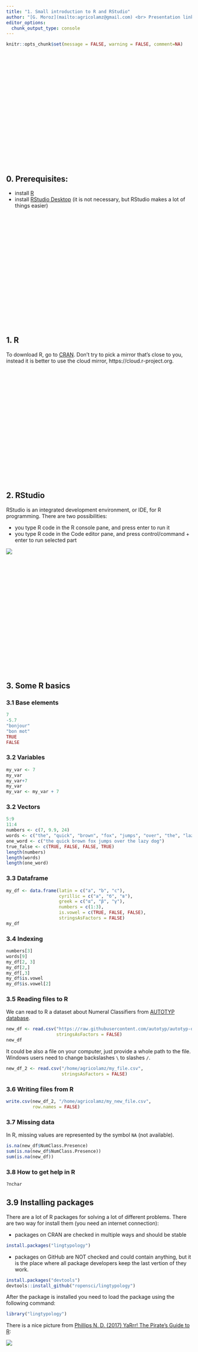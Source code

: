 ```yaml
---
title: "1. Small introduction to R and RStudio"
author: "[G. Moroz](mailto:agricolamz@gmail.com) <br> Presentation link: goo.gl/HdS466"
editor_options: 
  chunk_output_type: console
---
```


```r
knitr::opts_chunk$set(message = FALSE, warning = FALSE, comment=NA)
```

<style>
.parallax {
    /* The image used */
    background-image: url("logo.png");

    /* Set a specific height */
    min-height: 300px; 

    /* Create the parallax scrolling effect */
    background-attachment: fixed;
    background-position: center;
    background-repeat: no-repeat;
    background-size: auto;
}
</style>
<div class="parallax"></div>

## 0. Prerequisites:

* install [R](https://cran.r-project.org/)
* install [RStudio Desktop](http://www.rstudio.com/download) (it is not necessary, but RStudio makes a lot of things easier)

<div class="parallax"></div>

## 1. R
To download R, go to [CRAN](https://cran.r-project.org/). Don’t try to pick a mirror that’s close to you, instead it is better to use the cloud mirror, https://cloud.r-project.org.

<div class="parallax"></div>

## 2. RStudio
RStudio is an integrated development environment, or IDE, for R programming. There are two possibilities:

* you type R code in the R console pane, and press enter to run it
* you type R code in the Code editor pane, and press control/command + enter to run selected part

![](https://raw.githubusercontent.com/agricolamz/2018_lingtypology_course_Paris/master/rstudio.png)

<div class="parallax"></div>

## 3. Some R basics
### 3.1 Base elements
```r
7
-5.7
"bonjour"
"bon mot"
TRUE
FALSE
```
### 3.2 Variables
```r
my_var <- 7
my_var
my_var+7
my_var
my_var <- my_var + 7
```

### 3.2 Vectors
```r
5:9
11:4
numbers <- c(7, 9.9, 24)
words <- c("the", "quick", "brown", "fox", "jumps", "over", "the", "lazy", "dog")
one_word <- c("the quick brown fox jumps over the lazy dog")
true_false <- c(TRUE, FALSE, FALSE, TRUE)
length(numbers)
length(words)
length(one_word)
```

### 3.3 Dataframe
```r
my_df <- data.frame(latin = c("a", "b", "c"),
                    cyrillic = c("а", "б", "в"),
                    greek = c("α", "β", "γ"),
                    numbers = c(1:3),
                    is.vowel = c(TRUE, FALSE, FALSE),
                    stringsAsFactors = FALSE)
my_df
```

### 3.4 Indexing
```r
numbers[3]
words[9]
my_df[2, 3]
my_df[2,]
my_df[,3]
my_df$is.vowel
my_df$is.vowel[2]
```

### 3.5 Reading files to R
We can read to R a dataset about Numeral Classifiers from [AUTOTYP database](https://github.com/autotyp/autotyp-data).
```r
new_df <- read.csv("https://raw.githubusercontent.com/autotyp/autotyp-data/master/data/Numeral_classifiers.csv",
                   stringsAsFactors = FALSE)
new_df
```

It could be also a file on your computer, just provide a whole path to the file. Windows users need to change backslashes `\` to slashes `/`.

```r
new_df_2 <- read.csv("/home/agricolamz/my_file.csv",
                     stringsAsFactors = FALSE)
```

### 3.6 Writing files from R
```r
write.csv(new_df_2, "/home/agricolamz/my_new_file.csv",
          row.names = FALSE)
```

### 3.7 Missing data
In R, missing values are represented by the symbol `NA` (not available).

```r
is.na(new_df$NumClass.Presence)
sum(is.na(new_df$NumClass.Presence))
sum(is.na(new_df))
```

### 3.8 How to get help in R
```r
?nchar
```

## 3.9 Installing packages
There are a lot of R packages for solving a lot of different problems. There are two way for install them (you need an internet connection):

* packages on CRAN are checked in multiple ways and should be stable

```r
install.packages("lingtypology")
```

* packages on GitHub are NOT checked and could contain anything, but it is the place where all package developers keep the last vertion of they work.

```r
install.packages("devtools")
devtools::install_github("ropensci/lingtypology")
```

After the package is installed you need to load the package using the following command:
```r
library("lingtypology")
```

There is a nice picture from [Phillips N. D. (2017) YaRrr! The Pirate’s Guide to R](https://bookdown.org/ndphillips/YaRrr/):

![](package.png)


<div class="parallax"></div>

## 4. Tasks
### 4.1 How many villages in the dataset?
Instal `lingtypology` package and find in help page how many rows in the `circassian` dataset. You could alse use `nrow()` function.

<form name="FormOne" action="/action_page.php" onsubmit="return validateFormOne()" method="post">
<input type="text" name="answerOne">
<input type="submit" value="check">
</form>

### 4.2 Which one?
In the `circassian` dataset find out the name of the 86. village.

<form name="FormTwo" action="/action_page.php" onsubmit="return validateFormTwo()" method="post">
<input type="text" name="answerTwo">
<input type="submit" value="check">
</form>

### 4.3 What is the size?
Write the `circassian` dataset to your computer and use `file.info()` function to figure out how many bites in the result file.

<form name="FormThree" action="/action_page.php" onsubmit="return validateFormThree()" method="post">
<input type="text" name="answerThree">
<input type="submit" value="check">
</form>

<div class="parallax"></div>

## 5. Further reading

There are a lot of books, articles, tutorials and online courses about R. Here is some of them:

* [book _"R for Data Science"_ by G. Grolemund and H. Wickham](http://r4ds.had.co.nz/)
* [on-line course _"Introduction à R"_ by V. Guyader](https://www.datacamp.com/community/open-courses/introduction-a-r)
* [book _"How to do Linguistics with R"_  by N. Levshina](https://benjamins.com/#catalog/books/z.195/main)
* [book _"Statistics for Linguistics with R"_ by S. Gries](https://www.amazon.com/dp/3110307286)

<div class="parallax"></div>


<script>
function validateFormOne() {
    var x = document.forms["FormOne"]["answerOne"].value;
    if (x != "157") {
        alert("I have another answer...");
        return false;
    } else {
        alert("Exactly!");
        return false;
    }
}
function validateFormTwo() {
    var y = document.forms["FormTwo"]["answerTwo"].value;
    if (y != "Vochepshiy") {
        alert("I have another answer...");
        return false;
    } else {
        alert("Exactly!");
        return false;
    }
}
function validateFormThree() {
    var z = document.forms["FormThree"]["answerThree"].value;
    if (z != "9315") {
        alert("I have another answer...");
        return false;
    } else {
        alert("Exactly!");
        return false;
    }
}
</script>
